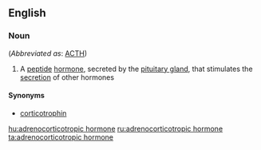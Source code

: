==English==

===Noun===
{{wikipedia}}
{{en-noun|head=[[adrenocorticotropic]] [[hormone]]}} (''Abbreviated as'': [[ACTH]])

# {{hormone}} A [[peptide]] [[hormone]], secreted by the [[pituitary gland]], that stimulates the [[secretion]] of other hormones

====Synonyms====
* [[corticotrophin]]

[[hu:adrenocorticotropic hormone]]
[[ru:adrenocorticotropic hormone]]
[[ta:adrenocorticotropic hormone]]